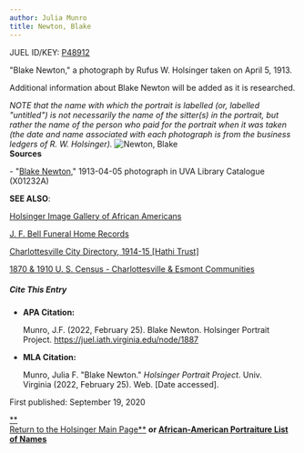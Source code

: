 ```yaml
---
author: Julia Munro
title: Newton, Blake
---
```

JUEL ID/KEY: [P48912](http://juel.iath.virginia.edu/public_person?person=48912 "P48912")

"Blake Newton," a photograph by Rufus W. Holsinger taken on April 5, 1913.

Additional information about Blake Newton will be added as it is researched.

_NOTE that the name with which the portrait is labelled (or, labelled "untitled") is not necessarily the name of the sitter(s) in the portrait, but rather the name of the person who paid for the portrait when it was taken (the date and name associated with each photograph is from the business ledgers of R. W. Holsinger)._ ![Newton, Blake](https://iiif.lib.virginia.edu/iiif/uva-lib:1041066/full/1000,1337/0/default.jpg "Newton, Blake")  
**Sources**

\- "[Blake Newton](https://search.lib.virginia.edu/catalog/uva-lib:1041066#?c=0&m=0&s=0&cv=0&xywh=-1292%2C-1%2C5425%2C4022 "Newton, Blake")," 1913-04-05 photograph in UVA Library Catalogue (X01232A) 

**SEE ALSO**:

[Holsinger Image Gallery of African Americans](http://rwholsingerphotos.org/images.php "Holsinger Image Gallery of African Americans")

[J. F. Bell Funeral Home Records](http://www2.vcdh.virginia.edu/afam/raceandplace/perl_scripts/funeral_search.html "J. F. Bell Funeral Home Database")

[Charlottesville City Directory, 1914-15 \[Hathi Trust\]](https://catalog.hathitrust.org/Record/101954103 "Charlottesville City Directory, 1914-15") 

[1870 & 1910 U. S. Census - Charlottesville & Esmont Communities](http://www2.vcdh.virginia.edu/afam/raceandplace/census/search_both.html "1870 & 1910 U. S. Census: Charlottesville and Esmont Communities")

##### **Cite This Entry**

*   **APA Citation:**
    
    Munro, J.F. (2022, February 25). Blake Newton. Holsinger Portrait Project. https://juel.iath.virginia.edu/node/1887
    
*   **MLA Citation:**
    
    Munro, Julia F. "Blake Newton." _Holsinger Portrait Project_. Univ. Virginia (2022, February 25). Web. \[Date accessed\].
    

  
First published: September 19, 2020

[**  
Return to the Holsinger Main Page**](http://juel.iath.virginia.edu/node/980) **or [African-American Portraiture List of Names](http://juel.iath.virginia.edu/node/996)**